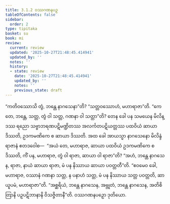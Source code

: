 ```yaml
---
title: 3.1.2 ဝဿဂဏနပဉှ
tableOfContents: false
sidebar:
  order: 2
type: tipitaka
basket: su
book: mi
review:
  current: review
  updated: '2025-10-27T21:48:45.414941'
  updated_by: ''
  notes: ''
  history:
  - state: review
    date: '2025-10-27T21:48:45.414941'
    updated_by: ''
    notes: ''
    previous_state: draft
---
```



<ReviewStatus review={frontmatter.review} showDetails={true} />

<HypothesisAnnotation frontmatter={frontmatter} />

<DynamicBreadcrumb />

<Division number="25" book="mi" e="ch" v="28">

<Paragraph number="102" book="mi">
“ကတိဝဿောသိ တွံ, ဘန္တေ နာဂသေနာ”တိ? “သတ္တဝဿောဟံ, မဟာရာဇာ”တိ. “ကေ တေ, ဘန္တေ, သတ္တ, တွံ ဝါ သတ္တ, ဂဏနာ ဝါ သတ္တာ”တိ?
</Paragraph>

<Paragraph number="103" book="mi">
တေန ခေါ ပန သမယေန မိလိန္ဒဿ ရညော သဗ္ဗာဘရဏပဋိမဏ္ဍိတဿ အလင်္ကတပဋိယတ္တဿ ပထဝိယံ ဆာယာ ဒိဿတိ, ဥဒကမဏိကေ စ ဆာယာ ဒိဿတိ. အထ ခေါ အာယသ္မာ နာဂသေနော မိလိန္ဒံ ရာဇာနံ ဧတဒဝေါစ—  “အယံ တေ, မဟာရာဇ, ဆာယာ ပထဝိယံ ဥဒကမဏိကေ စ ဒိဿတိ, ကိံ ပန, မဟာရာဇ, တွံ ဝါ ရာဇာ, ဆာယာ ဝါ ရာဇာ”တိ? “အဟံ, ဘန္တေ နာဂသေန, ရာဇာ, နာယံ ဆာယာ ရာဇာ, မံ ပန နိဿာယ ဆာယာ ပဝတ္တတီ”တိ. “ဧဝမေဝ ခေါ, မဟာရာဇ, ဝဿာနံ ဂဏနာ သတ္တ, န ပနာဟံ သတ္တ, မံ ပန နိဿာယ သတ္တ ပဝတ္တတိ, ဆာယူပမံ, မဟာရာဇာ”တိ. “အစ္ဆရိယံ, ဘန္တေ နာဂသေန, အဗ္ဘုတံ, ဘန္တေ နာဂသေန, အတိစိတြာနိ ပဉှပဋိဘာနာနိ ဝိသဇ္ဇိတာနီ”တိ.

</Paragraph>
</Division>

<Paragraph number="104" type="center" book="mi">
ဝဿဂဏနပဉှော ဒုတိယော.
</Paragraph>
